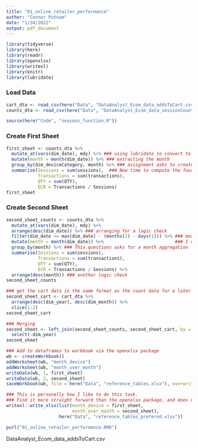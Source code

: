 ```yaml
---
title: "01_online_retailer_performance"
author: "Connor Putnam"
date: "1/24/2022"
output: pdf_document
---
```


```r
library(tidyverse)
library(here)
library(readr)
library(openxlsx)
library(writexl)
library(knitr)
library(lubridate)
```

### Load Data

```r
cart_dta <- read_csv(here("Data", "DataAnalyst_Ecom_data_addsToCart.csv"))
counts_dta <- read_csv(here("Data", "DataAnalyst_Ecom_data_sessionCounts.csv"))

source(here("Code", "seasons_function.R"))
```

### Create First Sheet

```r
first_sheet <- counts_dta %>%
  mutate_at(vars(dim_date), mdy) %>% ### using lubridate to convert to class date 
  mutate(month = month(dim_date)) %>% ### extracting the month
  group_by(dim_deviceCategory, month) %>% ### assignemnt asks to create a Month 8 Device aggregation
  summarise(Sessions = sum(sessions),  ### Now time to compute the four desired metrics
            Transactions = sum(transactions),
            QTY = sum(QTY),
            ECR = Transactions / Sessions)
first_sheet
```

### Create Second Sheet

```r
second_sheet_counts <- counts_dta %>%
  mutate_at(vars(dim_date), mdy) %>%
  arrange(desc(dim_date)) %>% ### arranging for a logic check
  filter(dim_date >= max(dim_date) - (months(2) - days(1))) %>% ### most recent two months 5/1 - 6/30
  mutate(month = month(dim_date)) %>%                           ### I chose to subtract a day to not include 4/30
  group_by(month) %>% ### This questions asks for a month aggregation
  summarise(Sessions = sum(sessions),
            Transactions = sum(transactions),
            QTY = sum(QTY),
            ECR = Transactions / Sessions) %>%
  arrange(desc(month)) ### another logic check
second_sheet_counts
```

```r
### get the cart data in the same format as the count data for a later merge
second_sheet_cart <- cart_dta %>%
  arrange(desc(dim_year), desc(dim_month)) %>%
  slice(1:2)
second_sheet_cart
```

```r
### Merging
second_sheet <- left_join(second_sheet_counts, second_sheet_cart, by = c("month" = "dim_month")) %>%
  select(-dim_year)
second_sheet
```

```r
### Add to dataframes to workbook via the openxlsx package
wb <- createWorkbook()
addWorksheet(wb, "month_device")
addWorksheet(wb, "month_over_month")
writeData(wb, 1, first_sheet)
writeData(wb, 2, second_sheet)
saveWorkbook(wb, file = here("Data", "reference_tables.xlsx"), overwrite = TRUE)
```

```r
### This is personally how I like to do this task.
### Find it more straight forward than the openxlsx package, and does not contains not dependencies
writexl::write_xlsx(list(month_device = first_sheet, 
                         month_over_month = second_sheet), 
                    here("Data", "reference_tables_prefered.xlsx"))
```


```r
purl("01_online_retailer_performance.RMD")
```

DataAnalyst_Ecom_data_addsToCart.csv